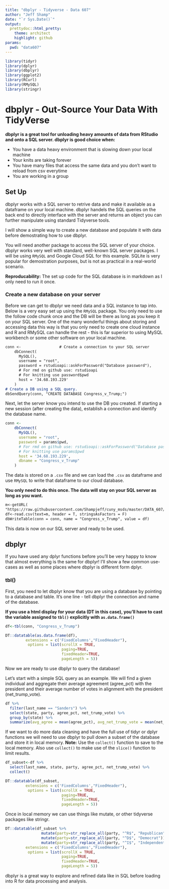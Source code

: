 ```yaml
---
title: "dbplyr - Tidyverse - Data 607"
author: "Jeff Shamp"
date: "`r Sys.Date()`"
output:
  prettydoc::html_pretty:
    theme: architect
    highlight: github
params:
  pwd: "data607"
---
```


```r
library(tidyr)
library(dplyr)
library(dbplyr)
library(ggplot2)
library(RCurl)
library(RMySQL)
library(stringr)
```

# dbplyr - Out-Source Your Data With TidyVerse 

**dbplyr is a great tool for unloading heavy amounts of data from RStudio and onto a SQL server. dbplyr is good choice when:**

  * You have a data heavy environment that is slowing down your local machine
  * Your knits are taking forever
  * You have many files that access the same data and you don't want to reload from csv everytime
  * You are working in a group

## Set Up

dbplyr works with a SQL server to retrive data and make it available as a dataframe on your local machine. dbplyr handels the SQL queries on the back end to directly interface with the server and returns an object you can further manipulate using standard Tidyverse tools. 

I will show a simple way to create a new database and populate it with data before demostrating how to use dbplyr. 

You will need another package to access the SQL server of your choice. dbplyr works very well with standard, well-known SQL server packages. I will be using `RMySQL` and Google Cloud SQL for this example. SQLite is very popular for demostration purposes, but is not as practical in a real-world scenario. 

**Reproducability:** The set up code for the SQL database is in markdown as I only need to run it once. 

### Create a new database on your server

Before we can get to dbplyr we need data and a SQL instance to tap into. Below is a very easy set up using the `RMySQL` package. You only need to use the follow code chunk once and the DB will be there as long as you keep it on your SQL server. One of the many wonderful things about storing and accessing data this way is that you only need to create one cloud instance and R and RMySQL can handle the rest - this is far superior to using MySQL workbench or some other software on your local machine. 

```markdown
conn <-                 # Create a connection to your SQL server
    dbConnect(
      MySQL(),
      username = "root",
      password = rstudioapi::askForPassword("Database password"),
      # For rmd on github use: rstudioapi
      # For knitting use password$pwd
      host = '34.68.193.229'
    )
# Create a DB using a SQL query. 
dbSendQuery(conn, "CREATE DATABASE Congress_v_Trump;")  
```

Next, let the server know you intend to use the DB you created. If starting a new session (after creating the data), establish a connection and identify the database name. 

```r
conn <-                                     
    dbConnect(
      MySQL(),
      username = "root",
      password = params$pwd,
      # For rmd on github use: rstudioapi::askForPassword("Database password")
      # For knitting use params$pwd
      host = '34.68.193.229',
      dbname = "Congress_v_Trump"
    )

```

The data is stored on a `.csv` file and we can load the `.csv` as dataframe and use `RMySQL` to write that dataframe to our cloud database.

**You only need to do this once. The data will stay on your SQL server as long as you want.**

```markdown
m<-getURL(
"https://raw.githubusercontent.com/Shampjeff/cuny_msds/master/DATA_607/data/averages.csv")
df<-read.csv(text=m, header = T, stringsAsFactors = F)
dbWriteTable(conn = conn, name = "Congress_v_Trump", value = df)
```

This data is now on our SQL server and ready to be used. 


## dbplyr

If you have used any dplyr functions before you'll be very happy to know that almost everything is the same for dbplyr! I'll show a few common use-cases as well as some places where dbplyr is different form dplyr. 

### tbl()

First, you need to let dbplyr know that you are using a database by pointing to a database and table. It's one line - tell dbplyr the connection and name of the database. 

**If you use a html display for your data (DT in this case), you'll have to cast the variable assigned to `tbl()` explicitly with `as.data.frame()`**

```r
df<-tbl(conn, "Congress_v_Trump")

DT::datatable(as.data.frame(df),
         extensions = c('FixedColumns',"FixedHeader"),
          options = list(scrollX = TRUE,
                         paging=TRUE,
                         fixedHeader=TRUE,
                         pageLength = 5))
```

Now we are ready to use dbplyr to query the database!

Let's start with a simple SQL query as an example. We will find a given individual and aggregate their average agreement (agree_pct) with the president and their average number of votes in alignment with the president (net_trump_vote). 

```r
df %>%
  filter(last_name == "Sanders") %>%
  select(state, party, agree_pct, net_trump_vote) %>%
  group_by(state) %>%
  summarize(avg_agree = mean(agree_pct), avg_net_trump_vote = mean(net_trump_vote))
```

If we want to do more data cleaning and have the full use of tidyr or dplyr functions we will need to use dbplyr to pull down a subset of the database and store it in local memory. **Note:** Use the `collect()` function to save to the local memory. Also use `collect()` to make use of the `slice()` function to limit results. 

```r
df_subset<-df %>%
  select(last_name, state, party, agree_pct, net_trump_vote) %>%
  collect()          

DT::datatable(df_subset,
         extensions = c('FixedColumns',"FixedHeader"),
          options = list(scrollX = TRUE,
                         paging=TRUE,
                         fixedHeader=TRUE,
                         pageLength = 5))
```

Once in local memory we can use things like mutate, or other tidyverse packages like stringr. 

```r
DT::datatable(df_subset %>%
                mutate(party=str_replace_all(party, "^R$", "Republican"))%>%
                mutate(party=str_replace_all(party, "^D$", "Democrat")) %>%
                mutate(party=str_replace_all(party, "^I$", "Independent")),
         extensions = c('FixedColumns',"FixedHeader"),
          options = list(scrollX = TRUE,
                         paging=TRUE,
                         fixedHeader=TRUE,
                         pageLength = 5))
```

dbplyr is a great way to explore and refined data like in SQL before loading into R for data processing and analysis. 




